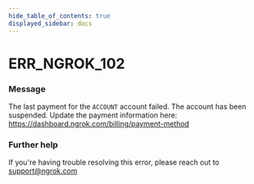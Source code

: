 ```yaml
---
hide_table_of_contents: true
displayed_sidebar: docs
---
```



# ERR_NGROK_102

### Message

The last payment for the `ACCOUNT` account failed.
The account has been suspended. Update the payment information here:
https://dashboard.ngrok.com/billing/payment-method

<ErrorDetails error="err_ngrok_102" />

### Further help

If you're having trouble resolving this error, please reach out to [support@ngrok.com](mailto:support@ngrok.com?subject=Help%20with%20ERR_NGROK_102)
